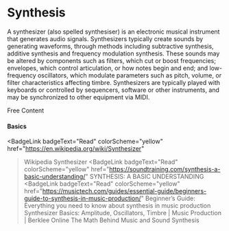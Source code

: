 # Synthesis

A synthesizer (also spelled synthesiser) is an electronic musical instrument that generates audio signals. Synthesizers typically create sounds by generating waveforms, through methods including subtractive synthesis, additive synthesis and frequency modulation synthesis. These sounds may be altered by components such as filters, which cut or boost frequencies; envelopes, which control articulation, or how notes begin and end; and low-frequency oscillators, which modulate parameters such as pitch, volume, or filter characteristics affecting timbre. Synthesizers are typically played with keyboards or controlled by sequencers, software or other instruments, and may be synchronized to other equipment via MIDI.

<ResourceGroupTitle>Free Content</ResourceGroupTitle>
#### Basics

<BadgeLink
  badgeText="Read"
  colorScheme="yellow"
  href="https://en.wikipedia.org/wiki/Synthesizer"
>Wikipedia Synthesizer</BadgeLink>
<BadgeLink
  badgeText="Read"
  colorScheme="yellow"
  href="https://soundtraining.com/synthesis-a-basic-understanding/"
>SYNTHESIS: A BASIC UNDERSTANDING</BadgeLink>
<BadgeLink
  badgeText="Read"
  colorScheme="yellow"
  href="https://musictech.com/guides/essential-guide/beginners-guide-to-synthesis-in-music-production/"
>Beginner’s Guide: Everything you need to know about synthesis in music production</BadgeLink>
<BadgeLink badgeText="Watch" href="https://www.youtube.com/watch?v=c3udLCvoCC0">Synthesizer Basics: Amplitude, Oscillators, Timbre | Music Production | Berklee Online</BadgeLink>
<BadgeLink badgeText="Watch" href="https://www.youtube.com/watch?v=Y7TesKMSE74">The Math Behind Music and Sound Synthesis</BadgeLink>
